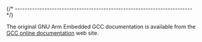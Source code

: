 
{/* ------------------------------------------------------------------------ */}

The original GNU Arm Embedded GCC documentation is available from the
[GCC online documentation](https://gcc.gnu.org/onlinedocs/) web site.
